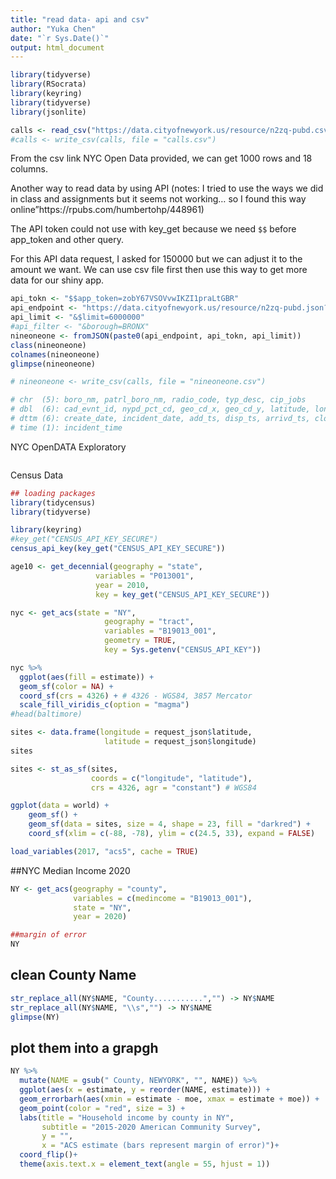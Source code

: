 ```yaml
---
title: "read data- api and csv"
author: "Yuka Chen"
date: "`r Sys.Date()`"
output: html_document
---
```


```r
library(tidyverse)
library(RSocrata)
library(keyring)
library(tidyverse)
library(jsonlite)  

```

```r

calls <- read_csv("https://data.cityofnewyork.us/resource/n2zq-pubd.csv")
#calls <- write_csv(calls, file = "calls.csv")
```



From the csv link NYC Open Data provided, we can get 1000 rows and 18 columns. 

Another way to read data by using API (notes: I tried to use the ways we did in class and assignments but it seems not working... so I found this way online"https://rpubs.com/humbertohp/448961)

The API token could not use with key_get because we need `$$` before app_token and other query. 

For this API data request, I asked for 150000 but we can adjust it to the amount we want. We can use csv file first then use this way to get more data for our shiny app. 

```r

api_tokn <- "$$app_token=zobY67VSOVvwIKZI1praLtGBR"
api_endpoint <- "https://data.cityofnewyork.us/resource/n2zq-pubd.json?"
api_limit <- "&$limit=6000000"
#api_filter <- "&borough=BRONX"
nineoneone <- fromJSON(paste0(api_endpoint, api_tokn, api_limit))
class(nineoneone)
colnames(nineoneone)
glimpse(nineoneone)

# nineoneone <- write_csv(calls, file = "nineoneone.csv")

# chr  (5): boro_nm, patrl_boro_nm, radio_code, typ_desc, cip_jobs
# dbl  (6): cad_evnt_id, nypd_pct_cd, geo_cd_x, geo_cd_y, latitude, longitude
# dttm (6): create_date, incident_date, add_ts, disp_ts, arrivd_ts, closng_ts
# time (1): incident_time
```


NYC OpenDATA Exploratory

```r

```


Census Data

```r
## loading packages
library(tidycensus)
library(tidyverse)
```

```r
library(keyring)
#key_get("CENSUS_API_KEY_SECURE")
census_api_key(key_get("CENSUS_API_KEY_SECURE"))
```


```r
age10 <- get_decennial(geography = "state",
                   variables = "P013001",
                   year = 2010,
                   key = key_get("CENSUS_API_KEY_SECURE"))
```
```r
nyc <- get_acs(state = "NY",
                     geography = "tract",
                     variables = "B19013_001",
                     geometry = TRUE,
                     key = Sys.getenv("CENSUS_API_KEY"))

nyc %>%
  ggplot(aes(fill = estimate)) +
  geom_sf(color = NA) +
  coord_sf(crs = 4326) + # 4326 - WGS84, 3857 Mercator
  scale_fill_viridis_c(option = "magma")
#head(baltimore)
```

```r
sites <- data.frame(longitude = request_json$latitude, 
                     latitude = request_json$longitude)
sites
```

```r
sites <- st_as_sf(sites, 
                  coords = c("longitude", "latitude"),
                  crs = 4326, agr = "constant") # WGS84

ggplot(data = world) +
    geom_sf() +
    geom_sf(data = sites, size = 4, shape = 23, fill = "darkred") +
    coord_sf(xlim = c(-88, -78), ylim = c(24.5, 33), expand = FALSE)
```

```r
load_variables(2017, "acs5", cache = TRUE)
```

 ##NYC Median Income 2020   
```r
NY <- get_acs(geography = "county", 
              variables = c(medincome = "B19013_001"), 
              state = "NY", 
              year = 2020)

##margin of error
NY
```

## clean County Name
```r
str_replace_all(NY$NAME, "County...........","") -> NY$NAME
str_replace_all(NY$NAME, "\\s","") -> NY$NAME
glimpse(NY)
```

## plot them into a grapgh
```r
NY %>%
  mutate(NAME = gsub(" County, NEWYORK", "", NAME)) %>%
  ggplot(aes(x = estimate, y = reorder(NAME, estimate))) +
  geom_errorbarh(aes(xmin = estimate - moe, xmax = estimate + moe)) +
  geom_point(color = "red", size = 3) +
  labs(title = "Household income by county in NY",
       subtitle = "2015-2020 American Community Survey",
       y = "",
       x = "ACS estimate (bars represent margin of error)")+
  coord_flip()+
  theme(axis.text.x = element_text(angle = 55, hjust = 1))
```


